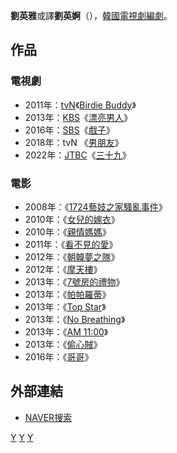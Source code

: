 {{藝人
| 姓名     = 劉英雅
| 類型     = 編劇
| 圖片     = 
| 圖片尺寸 = 
| 圖片簡介 = 
| 原名     = 
| 外文名   = 유영아
| 外文     = ko
| 羅馬拼音 = Yoo Young Ah
| 英文名   = 
| 綽號     = 
| 其他藝名 = 
| 國籍     = {{ROK}}
| 民族     = 
| 籍貫     = 
| 出生日期 = 
| 出生地點 = 
| 職業     = [[編劇|編劇]]
| 語言     = [[韓語|韓語]]
| 教育程度 = 
| 出身地   = 
| 出道作   = 
| 出道日期 = 2008年
| 代表作   = 
| 活躍年代 = 
}}

'''劉英雅'''或譯'''劉英婀'''（{{lang-ko|유영아}}），[[韓國|韓國]][[電視劇|電視劇]][[編劇|編劇]]。

== 作品 ==
=== 電視劇 ===
*2011年：[[tvN|tvN]]《[[Birdie_Buddy|Birdie Buddy]]》
*2013年：[[韓國放送公社|KBS]]《[[漂亮男人|漂亮男人]]》
*2016年：[[SBS_(韓國)|SBS]]《[[戲子_(電視劇)|戲子]]》
*2018年：tvN 《[[男朋友_(電視劇)|男朋友]]》
*2022年：[[JTBC|JTBC]]《[[三十九_(電視劇)|三十九]]》

=== 電影 ===
*2008年：《[[1724藝妓之家騷亂事件|1724藝妓之家騷亂事件]]》
*2010年：《[[女兒的嫁衣|女兒的嫁衣]]》
*2010年：《[[親情媽媽|親情媽媽]]》
*2011年：《[[看不見的愛|看不見的愛]]》
*2012年：《[[朝韓夢之隊|朝韓夢之隊]]》
*2012年：《[[摩天樓_(2012年電影)|摩天樓]]》
*2013年：《[[7號房的禮物|7號房的禮物]]》
*2013年：《[[帕帕羅蒂|帕帕羅蒂]]》
*2013年：《[[Top_Star|Top Star]]》
*2013年：《[[No_Breathing|No Breathing]]》
*2013年：《[[AM_11:00|AM 11:00]]》
*2013年：《[[偷心賊|偷心賊]]》
*2016年：《[[哥哥_(電影)|哥哥]]》

== 外部連結 ==
*[http://search.naver.com/search.naver?where=nexearch&query=%EB%AC%B8%ED%9D%AC%EC%A0%95&sm=top_hty&fbm=0&ie=utf8 NAVER搜索] {{Wayback|url=http://search.naver.com/search.naver?where=nexearch&query=%EB%AC%B8%ED%9D%AC%EC%A0%95&sm=top_hty&fbm=0&ie=utf8 |date=20200418202839 }}{{ko}}

[[Category:韓國編劇|Y]]
[[Category:韓國女性作家|Y]]
[[Category:劉姓|Y]]